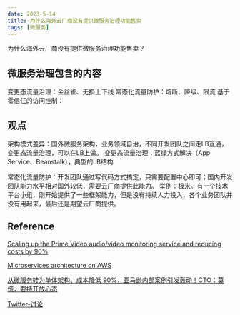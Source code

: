 ```yaml
---
date: 2023-5-14
title: 为什么海外云厂商没有提供微服务治理功能售卖
tags: [微服务]
---
```


为什么海外云厂商没有提供微服务治理功能售卖？

## 微服务治理包含的内容

变更态流量治理：金丝雀、无损上下线
常态化流量防护：熔断、降级、限流
基于零信任的访问控制：

## 观点

架构模式差异：国外微服务架构，业务领域自治，不同开发团队之间走LB互通，变更态流量治理，可以在LB上做。
变更态流量治理：蓝绿方式解决（App Service、Beanstalk），典型的LB结构

常态化流量防护：开发团队通过写代码方式搞定，只需要配置中心即可；国内开发团队能力水平相对国外较低，需要云厂商提供此能力。
举例：极米。有一个技术平台小组，刚开始提供了一些框架能力，但是没有持续人力投入，各个业务团队并没有用起来，最后还是期望云厂商提供。

## Reference

[Scaling up the Prime Video audio/video monitoring service and reducing costs by 90%](https://www.primevideotech.com/video-streaming/scaling-up-the-prime-video-audio-video-monitoring-service-and-reducing-costs-by-90)

[Microservices architecture on AWS](https://docs.aws.amazon.com/whitepapers/latest/microservices-on-aws/simple-microservices-architecture-on-aws.html)

[从微服务转为单体架构、成本降低 90%，亚马逊内部案例引发轰动！CTO：莫慌，要持开放心态](https://mp.weixin.qq.com/s/fQtAMf4BfJxdBPWDE5ygwg)

[Twitter-讨论](https://twitter.com/dvassallo/status/1654880475603935232)
